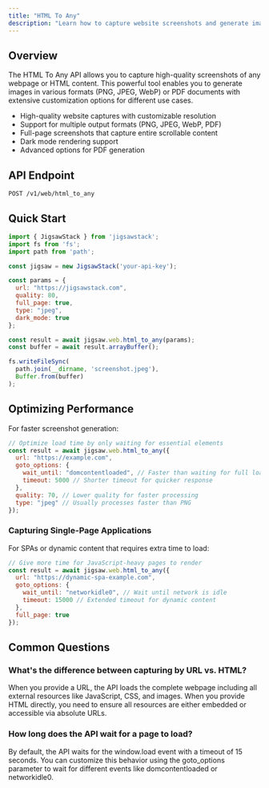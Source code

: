 ```yaml
---
title: "HTML To Any"
description: "Learn how to capture website screenshots and generate images or PDFs using JigsawStack's HTML To Any API"
---
```


## Overview

The HTML To Any API allows you to capture high-quality screenshots of any webpage or HTML content. This powerful tool enables you to generate images in various formats (PNG, JPEG, WebP) or PDF documents with extensive customization options for different use cases.

- High-quality website captures with customizable resolution
- Support for multiple output formats (PNG, JPEG, WebP, PDF)
- Full-page screenshots that capture entire scrollable content
- Dark mode rendering support
- Advanced options for PDF generation

## API Endpoint

```
POST /v1/web/html_to_any
```

## Quick Start

```javascript JavaScript
import { JigsawStack } from 'jigsawstack';
import fs from 'fs';
import path from 'path';

const jigsaw = new JigsawStack('your-api-key');

const params = {
  url: "https://jigsawstack.com",
  quality: 80,
  full_page: true,
  type: "jpeg",
  dark_mode: true
};

const result = await jigsaw.web.html_to_any(params);
const buffer = await result.arrayBuffer();

fs.writeFileSync(
  path.join(__dirname, 'screenshot.jpeg'),
  Buffer.from(buffer)
);
```

## Optimizing Performance

For faster screenshot generation:

```javascript
// Optimize load time by only waiting for essential elements
const result = await jigsaw.web.html_to_any({
  url: "https://example.com",
  goto_options: {
    wait_until: "domcontentloaded", // Faster than waiting for full load
    timeout: 5000 // Shorter timeout for quicker response
  },
  quality: 70, // Lower quality for faster processing
  type: "jpeg" // Usually processes faster than PNG
});
```

### Capturing Single-Page Applications

For SPAs or dynamic content that requires extra time to load:

```javascript
// Give more time for JavaScript-heavy pages to render
const result = await jigsaw.web.html_to_any({
  url: "https://dynamic-spa-example.com",
  goto_options: {
    wait_until: "networkidle0", // Wait until network is idle
    timeout: 15000 // Extended timeout for dynamic content
  },
  full_page: true
});
```

## Common Questions

### What's the difference between capturing by URL vs. HTML?

When you provide a URL, the API loads the complete webpage including all external resources like JavaScript, CSS, and images. When you provide HTML directly, you need to ensure all resources are either embedded or accessible via absolute URLs.

### How long does the API wait for a page to load?

By default, the API waits for the window.load event with a timeout of 15 seconds. You can customize this behavior using the goto_options parameter to wait for different events like domcontentloaded or networkidle0.


